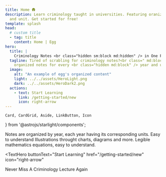 ```yaml
---
title: Home 🛖
description: Learn criminology taught in universities. Featuring oranized content, for every year
  and unit. Get started for free!
template: splash
head:
  # custom title
  - tag: title
    content: Home | Egg
hero:
  title: |
    Criminology Notes <br class="hidden sm:block md:hidden" /> in One Place
  tagline: Tired of scrabling for criminology notes?<br class=" md:block" /> Get
    organized notes for every <br class="hidden md:block" /> year and unit, for free!
  image:
    alt: "An example of egg's organized content"
    light: ../../assets/HeroLight.png
    dark: ../../assets/HeroDark2.png
  actions:
    - text: Start Learning
      link: /getting-started/new
      icon: right-arrow
---
```


	Card, CardGrid, Aside, LinkButton, Icon
} from '@astrojs/starlight/components';



<CardGridLayout>
  <InfoCard
    dark={OrganizedContentDark}
    light={OrganizedContentLight}
    alt="Organized content for year and unit"
    loading="eager"
  >
    <ProfileAndName emoji="📜" profileName="Organized Content" />
    <span class="mt-3">
      Notes are organized by year, each year having its corresponding units.
    </span>
  </InfoCard>
  <InfoCard
    dark={OrganizedContentDark}
    light={OrganizedContentLight}
    alt="Illustrations through charts, diagrams and more"
  >
    <ProfileAndName emoji="🍕" profileName="Crispy Illustrations" />
    <span class="mt-3">
      Easy to understand Illustrations throught charts, diagrams and more.
    </span>
  </InfoCard>
  <InfoCard
    dark={MathEquationsDark}
    light={MathEquationsLight}
    alt="Legible mathematics equations"
    loading="eager"
    class="sm:col-span-2 sm:flex sm:pb-3 lg:pb-0 lg:block lg:col-span-1"
    contClasses="sm:border-t-0 sm:border-l-2 sm:border-[var(--sl-color-gray-5)] lg:border-t-2 lg:border-l-0 dark:border-0"
  >
    <ProfileAndName emoji="👌" profileName="Clear Math Equations" />
    <span class="mt-3">
      Legible mathematics equations, easy to understand.
    </span>
  </InfoCard>
</CardGridLayout>

<TextHero
  buttonText="Start Learning"
  href="/getting-started/new"
  icon="right-arrow"
>
  Never Miss A Criminology Lecture Again
</TextHero>


